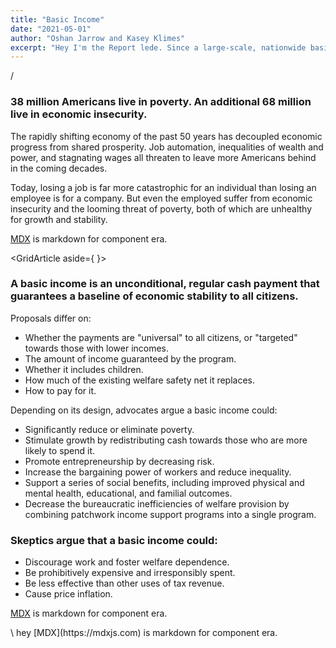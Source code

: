 ```yaml
---
title: "Basic Income"
date: "2021-05-01"
author: "Oshan Jarrow and Kasey Klimes"
excerpt: "Hey I'm the Report lede. Since a large-scale, nationwide basic income scheme has yet to be implemented, there is little direct empirical evidence for its impact on growth, especially in high-income countries. Existing studies draw from three primary sources: econometric models, extrapolation from smaller scale experiments in high-income countries, and studies from lower and middle income countries."
---
```


<GridArticle>/


### 38 million Americans live in poverty. An additional 68 million live in economic insecurity.

The rapidly shifting economy of the past 50 years has decoupled economic progress from shared prosperity. Job automation, inequalities of wealth and power, and stagnating wages all threaten to leave more Americans behind in the coming decades.

Today, losing a job is far more catastrophic for an individual than losing an employee is for a company. But even the employed suffer from economic insecurity and the looming threat of poverty, both of which are unhealthy for growth and stability.

[MDX](https://mdxjs.com) is markdown for component era.

</GridArticle>


<GridArticle
  aside={
  <ReportAside
    footnote="Hey I'm a footnote. Since a large-scale, nationwide basic income scheme has yet to be implemented, there is little direct empirical evidence for its impact on growth, especially in high-income countries. Existing studies draw from three primary sources: econometric models, extrapolation from smaller scale experiments in high-income countries, and studies from lower and middle income countries."
/>}>


### A basic income is an unconditional, regular cash payment that guarantees a baseline of economic stability to all citizens.

Proposals differ on:

- Whether the payments are "universal" to all citizens, or "targeted" towards those with lower incomes.
- The amount of income guaranteed by the program.
- Whether it includes children.
- How much of the existing welfare safety net it replaces.
- How to pay for it.

Depending on its design, advocates argue a basic income could:

- Significantly reduce or eliminate poverty.
- Stimulate growth by redistributing cash towards those who are more likely to spend it.
- Promote entrepreneurship by decreasing risk.
- Increase the bargaining power of workers and reduce inequality.
- Support a series of social benefits, including improved physical and mental health, educational, and familial outcomes.
- Decrease the bureaucratic inefficiencies of welfare provision by combining patchwork income support programs into a single program.

### Skeptics argue that a basic income could:

- Discourage work and foster welfare dependence.
- Be prohibitively expensive and irresponsibly spent.
- Be less effective than other uses of tax revenue.
- Cause price inflation.

[MDX](https://mdxjs.com) is markdown for component era.

</GridArticle>


<MyBackground>
  \ hey [MDX](https://mdxjs.com) is markdown for component era.
</MyBackground>

<MyButton text="Click" />
